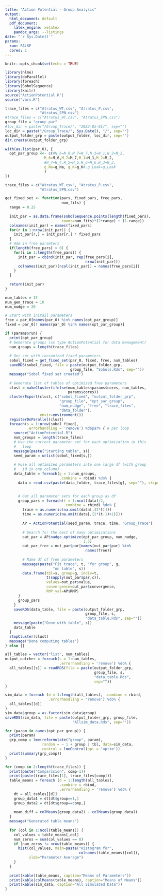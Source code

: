 ```yaml
---
title: "Action Potential - Group Analysis"
output: 
  html_document: default
  pdf_document:
    latex_engine: xelatex
    pandoc_args: --listings
date: "`r Sys.Date()`"
params:
  run: FALSE
  cores: 1
---
```


```r
knitr::opts_chunk$set(echo = TRUE)

library(nlme)
library(doParallel)
library(foreach)
library(SobolSequence)
library(knitr)
source("ActionPotential.R")
source("vars.R")
```

```r
trace_files = c("Atratus_WT.csv", "Atratus_P.csv", 
                "Atratus_EPN.csv")
#trace_files = c("Atratus_WT.csv", "Atratus_EPN.csv")
group_file = "group_par"
#loc_dir = paste("/Group_Trace/", "2023-05-01/", sep="")
loc_dir = paste("/Group_Trace/", Sys.Date(), "/", sep="")
output_folder_grp = paste(output_folder, loc_dir, sep="")
dir.create(output_folder_grp)

with(as.list(par_0), {
  opt_par_group <<- c(#N_6=N_6,N_7=N_7,N_1=N_1,N_2=N_2,
                  M_6=M_6,M_7=M_7,M_1=M_1,M_2=M_2,
                  #H_4=H_4,H_5=H_5,H_6=H_6,H_3=H_3,
                  g_Na=g_Na, g_K=g_K#,g_Leak=g_Leak
                  )
})

trace_files = c("Atratus_WT.csv", "Atratus_P.csv", 
                "Atratus_EPN.csv")
```

```r
get_fixed_set <- function(pars, fixed_pars, free_pars, 
                          num_fits) {
  range = 0.25
  
  init_par = as.data.frame(sobolSequence.points(length(fixed_pars), 
                          count=num_fits)*(2*range) + (1-range))
  colnames(init_par) = names(fixed_pars)
  for(r in 1:nrow(init_par)) {
    init_par[r,] = init_par[r,] * fixed_pars
  }
  # Add in free paramters
  if(length(free_pars) > 0) {
    for(i in 1:length(free_pars)) {
      init_par = cbind(init_par, rep(free_pars[i], 
                                     nrow(init_par)))
      colnames(init_par)[ncol(init_par)] = names(free_pars[i])
    }
  }
  
  return(init_par)
}

```

```r
num_tables = 15
num_gen_trace = 10
num_nudge = 20

# Start with initail parameters
free = par_0[names(par_0) %in% names(opt_par_group)]
fixed = par_0[! names(par_0) %in% names(opt_par_group)]

if (params$run) {
  print(opt_par_group)
  # Generate groups (as type ActionPotential for data management)
  num_groups = length(trace_files)
  
  # Get set with ransomized fixed parameters
  sobol_fixed = get_fixed_set(par_0, fixed, free, num_tables)
  saveRDS(sobol_fixed, file = paste(output_folder_grp, 
                              group_file, "Sobols.Rds", sep=""))
  message("Sobol fixed set created")
  
  # Generate list of tables of optimized free parameters
  clust = makeCluster(ifelse(num_tables<params$cores, num_tables, 
                             params$cores))
  clusterExport(clust, c("sobol_fixed", "output_folder_grp", 
                         "group_file", "opt_par_group", 
                         "num_nudge", "free", "trace_files",
                         "data_folder"), 
                envir=environment())
  registerDoParallel(clust)
  foreach(s = 1:nrow(sobol_fixed),
          .errorhandling = 'remove') %dopar% { # par loop
    source("ActionPotential.R")
    num_groups = length(trace_files)
    # Use the current parameter set for each optimization in this 
    #   loop
    message(paste("Starting table", s))
    seed_param = unlist(sobol_fixed[s,])
    
    # Fuse all optimized parameters into one large df (with group 
    #   id in one column)
    data_table = foreach(g = 1:num_groups, 
                         .combine = rbind) %do% {
      data = read.csv(paste(data_folder, trace_files[g], sep=""), skip=3)

      
      # Get all parameter sets for each group as df
      group_pars = foreach(t = 1:ncol(data)/2, 
                           .combine = rbind) %do% {
        trace = as.numeric(na.omit(data[,(2*t)]))
        time = as.numeric(na.omit(data[,(2*(t-1)+1)]))
        
        AP = ActionPotential(seed_param, trace, time, "Group_Trace")
        
        # Search for the best of many optimizations
        out_par = AP$nudge_optimize(opt_par_group, num_nudge,
                                    1.5)
        out_par_free = out_par$par[names(out_par$par) %in% 
                                     names(free)]
        
        # Make df of free parameters
        message(paste("Fit trace", t, "for group", g, 
                      "on table", s))
        data.frame(tbl=s, group=g, indiv=t, 
                   t(sapply(out_par$par,c)), 
                   values=out_par$value, 
                   convergence=out_par$convergence,
                   RMP_val=AP$RMP)
      }
      group_pars
    }
    saveRDS(data_table, file = paste(output_folder_grp, 
                                     group_file, s, 
                                     "data_table.Rds", sep=""))
    message(paste("Done with table", s))
    data_table
  }
  stopCluster(clust)
  message("Done computing tables")
} else {}

all_tables = vector("list", num_tables)
output_catcher = foreach(s = 1:num_tables, 
                         .errorhandling = 'remove') %do% {
  all_tables[[s]] = readRDS(file = paste(output_folder_grp, 
                                         group_file, s, 
                                         "data_table.Rds", 
                                         sep=""))
}
```

```r
sim_data = foreach (d = 1:length(all_tables), .combine = rbind, 
                    .errorhandling = 'remove') %do% {
  all_tables[[d]]
}
sim_data$group = as.factor(sim_data$group)
saveRDS(sim_data, file = paste(output_folder_grp, group_file, 
                               "Allsim_data.Rds", sep=""))

for (param in names(opt_par_group)) {
  print(param)
  grp_comp = lme(reformulate("group", param), 
                 random = ~ 1 + group | tbl, data=sim_data, 
                 control = lmeControl(opt = 'optim'))
  print(summary(grp_comp))
}

```

```r
for (comp in 2:length(trace_files)) {
  print(paste("Comparision", comp-1))
  print(paste(trace_files[1], trace_files[comp]))
  table_means = foreach (d = 1:length(all_tables), 
                         .combine = rbind, 
                         .errorhandling = 'remove') %do% {
    dt = all_tables[[d]]
    group_data1 = dt[dt$group==1,]
    group_data2 = dt[dt$group==comp,]
    
    mean_diff = colMeans(group_data2) - colMeans(group_data1)
  }
  message("Generated table means")
  
  for (col in 1:ncol(table_means)) {
    col_values = table_means[,col]
    num_zeros = sum(col_values == 0)
    if (num_zeros != nrow(table_means)) {
      hist(col_values, main=paste("Histogram for", 
                                  colnames(table_means)[col]), 
           xlab="Parameter Average")
    }
  }
  
  print(kable(table_means, caption="Means of Parameters"))
  print(kable(colMeans(table_means), caption="Means of Means"))
  print(kable(sim_data, caption="All Simulated Data"))
}
```
